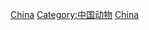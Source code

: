 {{Commons cat|Mammals of China}}

[[Category:各國哺乳動物|China]]
[[Category:中国动物|Category:中国动物]]
[[Category:東亞哺乳動物|China]]